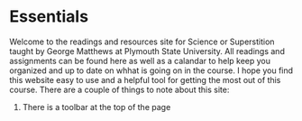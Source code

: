 # Essentials

Welcome to the readings and resources site for Science or Superstition taught by George Matthews at Plymouth State University. All readings and assignments can be found here as well as a calandar to help keep you organized and up to date on whhat is going on in the course. I hope you find this website easy to use and a helpful tool for getting the most out of this course. There are a couple of things to note about this site:

1. There is a toolbar at the top of the page 